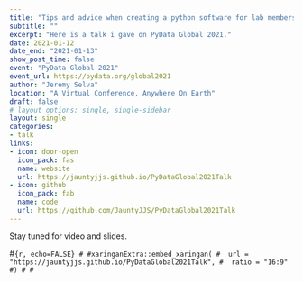 ```yaml
---
title: "Tips and advice when creating a python software for lab members to use in academia"
subtitle: ""
excerpt: "Here is a talk i gave on PyData Global 2021."
date: 2021-01-12
date_end: "2021-01-13"
show_post_time: false
event: "PyData Global 2021"
event_url: https://pydata.org/global2021
author: "Jeremy Selva"
location: "A Virtual Conference, Anywhere On Earth"
draft: false
# layout options: single, single-sidebar
layout: single
categories:
- talk
links:
- icon: door-open
  icon_pack: fas
  name: website
  url: https://jauntyjjs.github.io/PyDataGlobal2021Talk
- icon: github
  icon_pack: fab
  name: code
  url: https://github.com/JauntyJJS/PyDataGlobal2021Talk
---
```



Stay tuned for video and slides.

#```{r, echo=FALSE}
#
#xaringanExtra::embed_xaringan(
#  url = "https://jauntyjjs.github.io/PyDataGlobal2021Talk",
#  ratio = "16:9"
#)
#
#```

